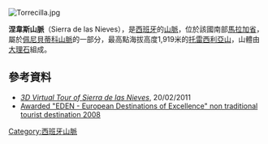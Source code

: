 [[Image:Torrecilla.jpg|right]]
{{Coord|36|41|0|N|5|0|0|W}}

'''涅韋斯山脈'''（Sierra de las Nieves），是[[西班牙|西班牙]]的[[山脈|山脈]]，位於該國南部[[馬拉加省|馬拉加省]]，屬於[[佩尼貝蒂科山脈|佩尼貝蒂科山脈]]的一部分，最高點海拔高度1,919米的[[托雷西利亞山|托雷西利亞山]]，山體由[[大理石|大理石]]組成。

==參考資料==
* [https://web.archive.org/web/20110518060630/http://www.360visitasvirtuales.es/visitas_virtuales_ejemplos/visita_virtual_de_sierra_de_las_nieves_malaga_180a.html ''3D Virtual Tour of Sierra de las Nieves''], 20/02/2011
*[http://ec.europa.eu/enterprise/sectors/tourism/eden/themes-destinations/countries/spain/sierra-de-las-nieves/index_en.htm Awarded "EDEN - European Destinations of Excellence" non traditional tourist destination 2008] {{Wayback|url=http://ec.europa.eu/enterprise/sectors/tourism/eden/themes-destinations/countries/spain/sierra-de-las-nieves/index_en.htm |date=20141227084356 }}

{{Spain-geo-stub}}
[[Category:西班牙山脈|Category:西班牙山脈]]